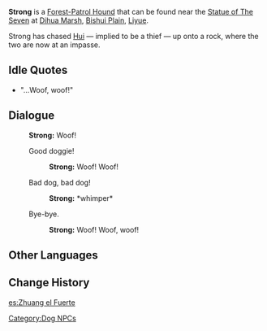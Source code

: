 {{Character Infobox
|image            = NPC Strong.png
|region           = Liyue
|type             = NPC
}}
'''Strong''' is a [[Forest-Patrol Hound]] that can be found near the [[Statue of The Seven]] at [[Dihua Marsh]], [[Bishui Plain]], [[Liyue]].

Strong has chased [[Hui]] &mdash; implied to be a thief &mdash; up onto a rock, where the two are now at an impasse.

==Idle Quotes==
* "...Woof, woof!"

==Dialogue==
{{Dialogue start}}
:'''Strong:''' Woof!
:{{DIcon}} Good doggie!
::'''Strong:''' Woof! Woof!
:{{DIcon}} Bad dog, bad dog!
::'''Strong:''' *whimper*
:{{DIcon}} Bye-bye.
::'''Strong:''' Woof! Woof, woof!
{{Dialogue end}}

==Other Languages==
{{Other Languages
|en      = Strong
|zhs     = 大壮
|zhs_rm  = Dà Zhuàng
|zht     = 大壯
|zht_rm  = Dà Zhuàng
|zh_tl   = 
|ja      = 大壮
|ja_rm   = Taisou{{Assumed}}
|ja_tl   = 
|ko      = 대장
|ko_rm   = Daejang
|ko_tl   = 
|es      = Zhuang el Fuerte
|es_tl   = 
|fr      = Gros Zhuang
|fr_tl   = Big Zhuang
|ru      = Крепыш
|ru_tl   = 
|th      = Strong
|vi      = Vạm Vỡ
|vi_tl   = 
|de      = Starker Zhuang
|de_tl   = Strong Zhuang
|id      = Strong
|pt      = Forte
|pt_tl   = Strong
}}

==Change History==
{{Change History|1.0}}
[[Category:Dog NPCs]]
[[es:Zhuang el Fuerte]]